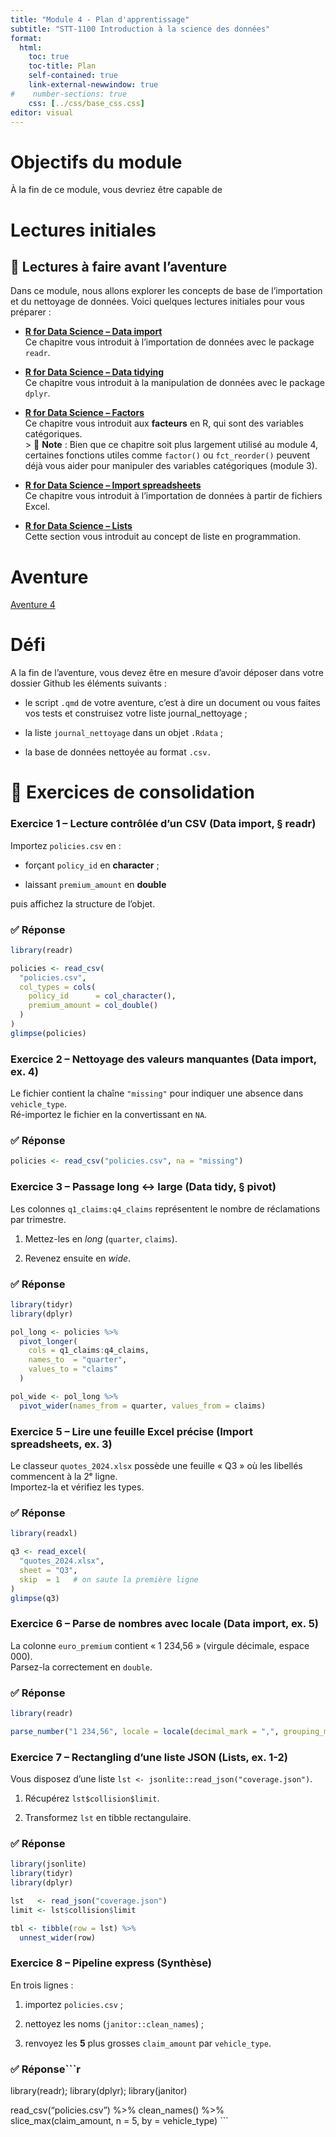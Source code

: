```yaml
---
title: "Module 4 - Plan d'apprentissage"
subtitle: "STT-1100 Introduction à la science des données"
format:
  html:
    toc: true
    toc-title: Plan
    self-contained: true
    link-external-newwindow: true
#    number-sections: true
    css: [../css/base_css.css]
editor: visual
---
```


# Objectifs du module

À la fin de ce module, vous devriez être capable de



# Lectures initiales

## 📘 Lectures à faire avant l’aventure

Dans ce module, nous allons explorer les concepts de base de l'importation et du nettoyage de données. Voici quelques lectures initiales pour vous préparer :


-   [**R for Data Science – Data import**](https://r4ds.hadley.nz/data-import.html){target="_blank"}\
    Ce chapitre vous introduit à l’importation de données avec le package `readr`.\
    
    
-   [**R for Data Science – Data tidying**](https://r4ds.hadley.nz/data-tidy.html){target="_blank"}\
    Ce chapitre vous introduit à la manipulation de données avec le package `dplyr`.\
   
    
-   [**R for Data Science – Factors**](https://r4ds.hadley.nz/factors.html){target="_blank"}\
    Ce chapitre vous introduit aux **facteurs** en R, qui sont des variables catégoriques.\
    \> 📝 **Note** : Bien que ce chapitre soit plus largement utilisé au module 4, certaines fonctions utiles comme `factor()` ou `fct_reorder()` peuvent déjà vous aider pour manipuler des variables catégoriques (module 3).
    
-   [**R for Data Science – Import spreadsheets**](https://r4ds.hadley.nz/spreadsheets.html){target="_blank"}\
    Ce chapitre vous introduit à l’importation de données à partir de fichiers Excel.\
   

-   [**R for Data Science – Lists**](https://r4ds.hadley.nz/rectangling.html#lists){target="_blank"}\
    Cette section vous introduit au concept de liste en programmation. \
    

# Aventure

[Aventure 4](https://sitescours.monportail.ulaval.ca/contenu/sitescours/036/03609/202509/site177541/modules1395096/module1747262/page4742827/bloccontenu5043393/Aventure%204.html?identifiant=afa8069a82b693eba79bcfb3092d453ef69c140a){target="_blank"}

# Défi

A la fin de l'aventure, vous devez être en mesure d'avoir déposer dans votre dossier Github les éléments suivants :

- le script `.qmd` de votre aventure, c'est à dire un document ou vous faites vos tests et construisez votre liste journal_nettoyage ;

- la liste `journal_nettoyage` dans un objet `.Rdata` ;

- la base de données nettoyée au format `.csv.`

# 📝 Exercices de consolidation


### Exercice 1 – Lecture contrôlée d’un CSV  (Data import, § readr)
Importez `policies.csv` en :

- forçant `policy_id` en **character** ;

- laissant `premium_amount` en **double**  

puis affichez la structure de l’objet.

::: {.callout-note collapse="true"}
### ✅ Réponse

```r
library(readr)

policies <- read_csv(
  "policies.csv",
  col_types = cols(
    policy_id      = col_character(),
    premium_amount = col_double()
  )
)
glimpse(policies)
```
:::



### Exercice 2 – Nettoyage des valeurs manquantes  (Data import, ex. 4)
Le fichier contient la chaîne `"missing"` pour indiquer une absence dans `vehicle_type`.  
Ré-importez le fichier en la convertissant en `NA`.

::: {.callout-note collapse="true"}
### ✅ Réponse
```r
policies <- read_csv("policies.csv", na = "missing")
```
:::



### Exercice 3 – Passage long ↔ large  (Data tidy, § pivot)
Les colonnes `q1_claims:q4_claims` représentent le nombre de réclamations par trimestre.  

1. Mettez-les en *long* (`quarter`, `claims`).  

2. Revenez ensuite en *wide*.

::: {.callout-note collapse="true"}
### ✅ Réponse

```r
library(tidyr)
library(dplyr)

pol_long <- policies %>% 
  pivot_longer(
    cols = q1_claims:q4_claims,
    names_to  = "quarter",
    values_to = "claims"
  )

pol_wide <- pol_long %>% 
  pivot_wider(names_from = quarter, values_from = claims)
```
:::



### Exercice 5 – Lire une feuille Excel précise  (Import spreadsheets, ex. 3)
Le classeur `quotes_2024.xlsx` possède une feuille « Q3 » où les libellés commencent à la 2ᵉ ligne.  
Importez-la et vérifiez les types.

::: {.callout-note collapse="true"}
### ✅ Réponse

```r
library(readxl)

q3 <- read_excel(
  "quotes_2024.xlsx",
  sheet = "Q3",
  skip  = 1   # on saute la première ligne
)
glimpse(q3)
```
:::


### Exercice 6 – Parse de nombres avec locale  (Data import, ex. 5)
La colonne `euro_premium` contient « 1 234,56 » (virgule décimale, espace 000).  
Parsez-la correctement en `double`.

::: {.callout-note collapse="true"}
### ✅ Réponse

```r
library(readr)

parse_number("1 234,56", locale = locale(decimal_mark = ",", grouping_mark = " "))
```
:::


### Exercice 7 – Rectangling d’une liste JSON  (Lists, ex. 1-2)
Vous disposez d’une liste `lst <- jsonlite::read_json("coverage.json")`.  

1. Récupérez `lst$collision$limit`.  

2. Transformez `lst` en tibble rectangulaire.

::: {.callout-note collapse="true"}
### ✅ Réponse

```r
library(jsonlite)
library(tidyr)
library(dplyr)

lst   <- read_json("coverage.json")
limit <- lst$collision$limit

tbl <- tibble(row = lst) %>% 
  unnest_wider(row)
```
:::


### Exercice 8 – Pipeline express  (Synthèse)
En trois lignes :  

1. importez `policies.csv` ;  

2. nettoyez les noms (`janitor::clean_names`) ;  

3. renvoyez les **5** plus grosses `claim_amount` par `vehicle_type`.

::: {.callout-note collapse="true"}
### ✅ Réponse```r
library(readr); library(dplyr); library(janitor)

read_csv("policies.csv") %>% 
  clean_names() %>% 
  slice_max(claim_amount, n = 5, by = vehicle_type)
```
:::




